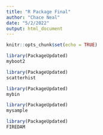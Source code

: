 ---
title: "R Package Final"
author: "Chace Neal"
date: "5/2/2022"
output: html_document
---

```{r setup, include=FALSE}
knitr::opts_chunk$set(echo = TRUE)
```

```{r}
library(PackageUpdated)
myboot2
```

```{r}
library(PackageUpdated)
scatterhist
```

```{r}
library(PackageUpdated)
mybin
```

```{r}
library(PackageUpdated)
mysample
```

```{r}
library(PackageUpdated)
FIREDAM
```

